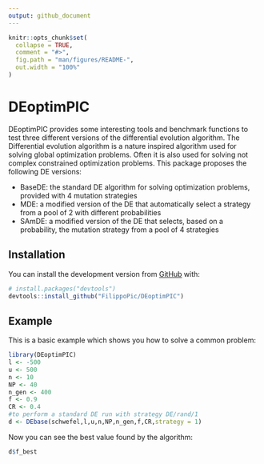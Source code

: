 ```yaml
---
output: github_document
---
```


<!-- README.md is generated from README.Rmd. Please edit that file -->

```r
knitr::opts_chunk$set(
  collapse = TRUE,
  comment = "#>",
  fig.path = "man/figures/README-",
  out.width = "100%"
)
```

# DEoptimPIC

<!-- badges: start -->
<!-- badges: end -->

DEoptimPIC provides some interesting tools and benchmark functions to test three
different versions of the differential evolution algorithm. The Differential evolution
algorithm is a nature inspired algorithm used for solving global optimization problems.
Often it is also used for solving not complex constrained optimization problems.
This package proposes the following DE versions:

- BaseDE: the standard DE algorithm for solving optimization problems, provided with 4 
mutation strategies
- MDE: a modified version of the DE that automatically select a strategy from a pool of
2 with different probabilities
- SAmDE: a modified version of the DE that selects, based on a probability, the mutation strategy from a 
pool of 4 strategies

## Installation

You can install the development version from [GitHub](https://github.com/) with:
``` r
# install.packages("devtools")
devtools::install_github("FilippoPic/DEoptimPIC")
```

## Example

This is a basic example which shows you how to solve a common problem:

```r
library(DEoptimPIC)
l <- -500
u <- 500
n <- 10
NP <- 40
n_gen <- 400
f <- 0.9
CR <- 0.4
#to perform a standard DE run with strategy DE/rand/1
d <- DEbase(schwefel,l,u,n,NP,n_gen,f,CR,strategy = 1)
```

Now you can see the best value found by the algorithm:

```r
d$f_best
```

